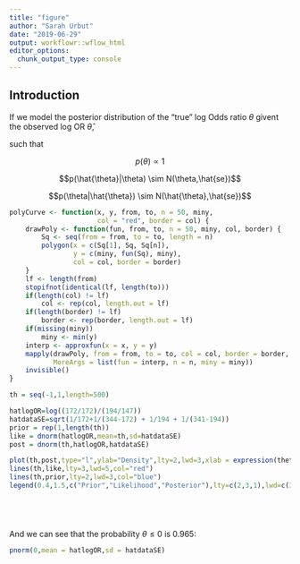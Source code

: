 ```yaml
---
title: "figure"
author: "Sarah Urbut"
date: "2019-06-29"
output: workflowr::wflow_html
editor_options:
  chunk_output_type: console
---
```


## Introduction


If we model the posterior distribution of the "true" log Odds ratio $\theta$ givent the observed log OR $\hat{\theta}$, 

such that 

$$p(\theta) \propto 1$$ 

$$p(\hat{\theta}|\theta) \sim N(\theta,\hat{se})$$

$$p(\theta|\hat{\theta}) \sim N(\hat{\theta},\hat{se})$$



```r

polyCurve <- function(x, y, from, to, n = 50, miny,
                      col = "red", border = col) {
    drawPoly <- function(fun, from, to, n = 50, miny, col, border) {
        Sq <- seq(from = from, to = to, length = n)
        polygon(x = c(Sq[1], Sq, Sq[n]),
                y = c(miny, fun(Sq), miny),
                col = col, border = border)
    }
    lf <- length(from)
    stopifnot(identical(lf, length(to)))
    if(length(col) != lf)
        col <- rep(col, length.out = lf)
    if(length(border) != lf)
        border <- rep(border, length.out = lf)
    if(missing(miny))
        miny <- min(y)
    interp <- approxfun(x = x, y = y)
    mapply(drawPoly, from = from, to = to, col = col, border = border,
           MoreArgs = list(fun = interp, n = n, miny = miny))
    invisible()
}
```

```r

th = seq(-1,1,length=500)

hatlogOR=log((172/172)/(194/147))
hatdataSE=sqrt(1/172+1/(344-172) + 1/194 + 1/(341-194))
prior = rep(1,length(th))
like = dnorm(hatlogOR,mean=th,sd=hatdataSE)
post = dnorm(th,hatlogOR,hatdataSE)

plot(th,post,type="l",ylab="Density",lty=2,lwd=3,xlab = expression(theta), panel.first = polyCurve(th, like, from = 0, to = 2))
lines(th,like,lty=3,lwd=5,col="red")
lines(th,prior,lty=2,lwd=3,col="blue")
legend(0.4,1.5,c("Prior","Likelihood","Posterior"),lty=c(2,3,1),lwd=c(3,3,3),col=c("Blue","red","black"))






```

And we can see that the probability $\theta \leq  0$ is 0.965:

```r
pnorm(0,mean = hatlogOR,sd = hatdataSE)
```